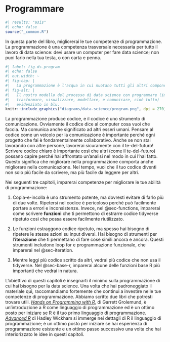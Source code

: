 # Programmare {#sec-program-intro .unnumbered}

```r
#| results: "asis"
#| echo: false
source("_common.R")
```

In questa parte del libro, migliorerai le tue competenze di programmazione.
La programmazione è una competenza trasversale necessaria per tutto il lavoro di data science: devi usare un computer per fare data science; non puoi farlo nella tua testa, o con carta e penna.

```r
#| label: fig-ds-program
#| echo: false
#| out.width: ~
#| fig-cap: |
#|   La programmazione è l'acqua in cui nuotano tutti gli altri componenti.
#| fig-alt: |
#|   Il nostro modello del processo di data science con programmare (importare, ordinare,
#|   trasformare, visualizzare, modellare, e comunicare, cioè tutto) 
#|   evidenziato in blu.
knitr::include_graphics("diagrams/data-science/program.png", dpi = 270)
```

La programmazione produce codice, e il codice è uno strumento di comunicazione.
Ovviamente il codice dice al computer cosa vuoi che faccia.
Ma comunica anche significato ad altri esseri umani.
Pensare al codice come un veicolo per la comunicazione è importante perché ogni progetto che fai è fondamentalmente collaborativo.
Anche se non stai lavorando con altre persone, lavorerai sicuramente con il te-del-futuro!
Scrivere codice chiaro è importante così che altri (come il te-del-futuro) possano capire perché hai affrontato un'analisi nel modo in cui l'hai fatto.
Questo significa che migliorare nella programmazione comporta anche migliorare nella comunicazione.
Nel tempo, vuoi che il tuo codice diventi non solo più facile da scrivere, ma più facile da leggere per altri.

Nei seguenti tre capitoli, imparerai competenze per migliorare le tue abilità di programmazione:

1.  Copia-e-incolla è uno strumento potente, ma dovresti evitare di farlo più di due volte.
    Ripetersi nel codice è pericoloso perché può facilmente portare a errori e inconsistenze.
    Invece, nel @sec-functions, imparerai come scrivere **funzioni** che ti permettono di estrarre codice tidyverse ripetuto così che possa essere facilmente riutilizzato.

2.  Le funzioni estraggono codice ripetuto, ma spesso hai bisogno di ripetere le stesse azioni su input diversi.
    Hai bisogno di strumenti per l'**iterazione** che ti permettano di fare cose simili ancora e ancora.
    Questi strumenti includono loop for e programmazione funzionale, che imparerai nel @sec-iteration.

3.  Mentre leggi più codice scritto da altri, vedrai più codice che non usa il tidyverse.
    Nel @sec-base-r, imparerai alcune delle funzioni base R più importanti che vedrai in natura.

L'obiettivo di questi capitoli è insegnarti il minimo sulla programmazione di cui hai bisogno per la data science.
Una volta che hai padroneggiato il materiale qui, raccomandiamo fortemente che continui a investire nelle tue competenze di programmazione.
Abbiamo scritto due libri che potresti trovare utili.
[*Hands on Programming with R*](https://rstudio-education.github.io/hopr/), di Garrett Grolemund, è un'introduzione a R come linguaggio di programmazione ed è un ottimo posto per iniziare se R è il tuo primo linguaggio di programmazione.
[*Advanced R*](https://adv-r.hadley.nz/) di Hadley Wickham si immerge nei dettagli di R il linguaggio di programmazione; è un ottimo posto per iniziare se hai esperienza di programmazione esistente e un ottimo passo successivo una volta che hai interiorizzato le idee in questi capitoli.